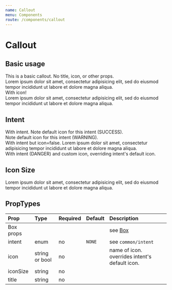 ```yaml
---
name: Callout
menu: Components
route: /components/callout
---
```




# Callout

## Basic usage

<Playground>
    <Callout>
        This is a basic callout. No title, icon, or other props.
    </Callout>
    <br />
    <Callout title="With title">
        Lorem ipsum dolor sit amet, consectetur adipisicing elit, sed do eiusmod
        tempor incididunt ut labore et dolore magna aliqua.
    </Callout>
    <br />
    <Callout icon="calendar">
        With icon!
    </Callout>
    <br />
    <Callout icon="calendar" title="With icon and title">
        Lorem ipsum dolor sit amet, consectetur adipisicing elit, sed do eiusmod
        tempor incididunt ut labore et dolore magna aliqua.
    </Callout>
</Playground>

## Intent

<Playground>
    <Callout intent={Intent.SUCCESS}>
        With intent. Note default icon for this intent (SUCCESS).
    </Callout>
    <br />
    <Callout title="With intent and title" intent={Intent.WARNING}>
        Note default icon for this intent (WARNING).
    </Callout>
    <br />
    <Callout icon={false} intent={Intent.WARNING}>
        With intent but icon=false. Lorem ipsum dolor sit amet, consectetur adipisicing
        tempor incididunt ut labore et dolore magna aliqua.
    </Callout>
    <br />
    <Callout icon="code" intent={Intent.DANGER}>
        With intent (DANGER) and custom icon, overriding intent's default icon.
    </Callout>
</Playground>


## Icon Size

<Playground>
    <Callout
        title="I am a banana"
        intent={Intent.DANGER}
        icon="crosshair"
        iconSize="8rem"
    >
        Lorem ipsum dolor sit amet, consectetur adipisicing elit, sed do eiusmod
        tempor incididunt ut labore et dolore magna aliqua.
    </Callout>
</Playground>

## PropTypes

| Prop | Type | Required | Default | Description |
|:-----|:-----|:---------|:--------|:------------|
| Box props | | | | see [Box](/components/box) |
| intent | enum | no | `NONE` | see `common/intent` |
| icon | string or bool | no | | name of icon. overrides intent's default icon. |
| iconSize | string | no | | |
| title | string | no | | |
